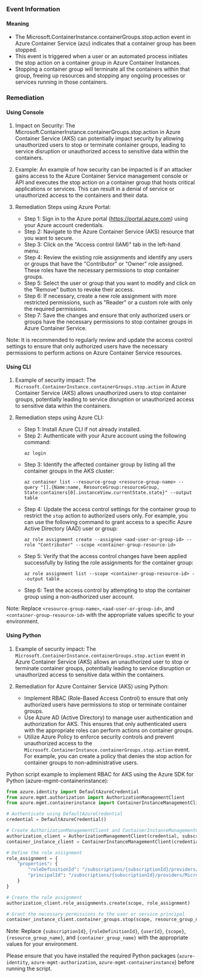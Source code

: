 
### Event Information

#### Meaning

- The Microsoft.ContainerInstance.containerGroups.stop.action event in Azure Container Service (azu) indicates that a container group has been stopped.
- This event is triggered when a user or an automated process initiates the stop action on a container group in Azure Container Instances.
- Stopping a container group will terminate all the containers within that group, freeing up resources and stopping any ongoing processes or services running in those containers.

### Remediation

#### Using Console

1. Impact on Security: The Microsoft.ContainerInstance.containerGroups.stop.action in Azure Container Service (AKS) can potentially impact security by allowing unauthorized users to stop or terminate container groups, leading to service disruption or unauthorized access to sensitive data within the containers.

2. Example: An example of how security can be impacted is if an attacker gains access to the Azure Container Service management console or API and executes the stop action on a container group that hosts critical applications or services. This can result in a denial of service or unauthorized access to the containers and their data.

3. Remediation Steps using Azure Portal:
   - Step 1: Sign in to the Azure portal (https://portal.azure.com) using your Azure account credentials.
   - Step 2: Navigate to the Azure Container Service (AKS) resource that you want to secure.
   - Step 3: Click on the "Access control (IAM)" tab in the left-hand menu.
   - Step 4: Review the existing role assignments and identify any users or groups that have the "Contributor" or "Owner" role assigned. These roles have the necessary permissions to stop container groups.
   - Step 5: Select the user or group that you want to modify and click on the "Remove" button to revoke their access.
   - Step 6: If necessary, create a new role assignment with more restricted permissions, such as "Reader" or a custom role with only the required permissions.
   - Step 7: Save the changes and ensure that only authorized users or groups have the necessary permissions to stop container groups in Azure Container Service.

Note: It is recommended to regularly review and update the access control settings to ensure that only authorized users have the necessary permissions to perform actions on Azure Container Service resources.

#### Using CLI

1. Example of security impact: The `Microsoft.ContainerInstance.containerGroups.stop.action` in Azure Container Service (AKS) allows unauthorized users to stop container groups, potentially leading to service disruption or unauthorized access to sensitive data within the containers.

2. Remediation steps using Azure CLI:
   - Step 1: Install Azure CLI if not already installed.
   - Step 2: Authenticate with your Azure account using the following command:
     ```
     az login
     ```
   - Step 3: Identify the affected container group by listing all the container groups in the AKS cluster:
     ```
     az container list --resource-group <resource-group-name> --query "[].{Name:name, ResourceGroup:resourceGroup, State:containers[0].instanceView.currentState.state}" --output table
     ```
   - Step 4: Update the access control settings for the container group to restrict the `stop` action to authorized users only. For example, you can use the following command to grant access to a specific Azure Active Directory (AAD) user or group:
     ```
     az role assignment create --assignee <aad-user-or-group-id> --role "Contributor" --scope <container-group-resource-id>
     ```
   - Step 5: Verify that the access control changes have been applied successfully by listing the role assignments for the container group:
     ```
     az role assignment list --scope <container-group-resource-id> --output table
     ```
   - Step 6: Test the access control by attempting to stop the container group using a non-authorized user account.

Note: Replace `<resource-group-name>`, `<aad-user-or-group-id>`, and `<container-group-resource-id>` with the appropriate values specific to your environment.

#### Using Python

1. Example of security impact: The `Microsoft.ContainerInstance.containerGroups.stop.action` event in Azure Container Service (AKS) allows an unauthorized user to stop or terminate container groups, potentially leading to service disruption or unauthorized access to sensitive data within the containers.

2. Remediation for Azure Container Service (AKS) using Python:
   - Implement RBAC (Role-Based Access Control) to ensure that only authorized users have permissions to stop or terminate container groups.
   - Use Azure AD (Active Directory) to manage user authentication and authorization for AKS. This ensures that only authenticated users with the appropriate roles can perform actions on container groups.
   - Utilize Azure Policy to enforce security controls and prevent unauthorized access to the `Microsoft.ContainerInstance.containerGroups.stop.action` event. For example, you can create a policy that denies the stop action for container groups to non-administrative users.

Python script example to implement RBAC for AKS using the Azure SDK for Python (azure-mgmt-containerinstance):
```python
from azure.identity import DefaultAzureCredential
from azure.mgmt.authorization import AuthorizationManagementClient
from azure.mgmt.containerinstance import ContainerInstanceManagementClient

# Authenticate using DefaultAzureCredential
credential = DefaultAzureCredential()

# Create AuthorizationManagementClient and ContainerInstanceManagementClient
authorization_client = AuthorizationManagementClient(credential, subscription_id)
container_instance_client = ContainerInstanceManagementClient(credential, subscription_id)

# Define the role assignment
role_assignment = {
    "properties": {
        "roleDefinitionId": "/subscriptions/{subscriptionId}/providers/Microsoft.Authorization/roleDefinitions/{roleDefinitionId}",
        "principalId": "/subscriptions/{subscriptionId}/providers/Microsoft.AzureActiveDirectory/users/{userId}"
    }
}

# Create the role assignment
authorization_client.role_assignments.create(scope, role_assignment)

# Grant the necessary permissions to the user or service principal
container_instance_client.container_groups.stop(scope, resource_group_name, container_group_name)
```

Note: Replace `{subscriptionId}`, `{roleDefinitionId}`, `{userId}`, `{scope}`, `{resource_group_name}`, and `{container_group_name}` with the appropriate values for your environment.

Please ensure that you have installed the required Python packages (`azure-identity`, `azure-mgmt-authorization`, `azure-mgmt-containerinstance`) before running the script.

